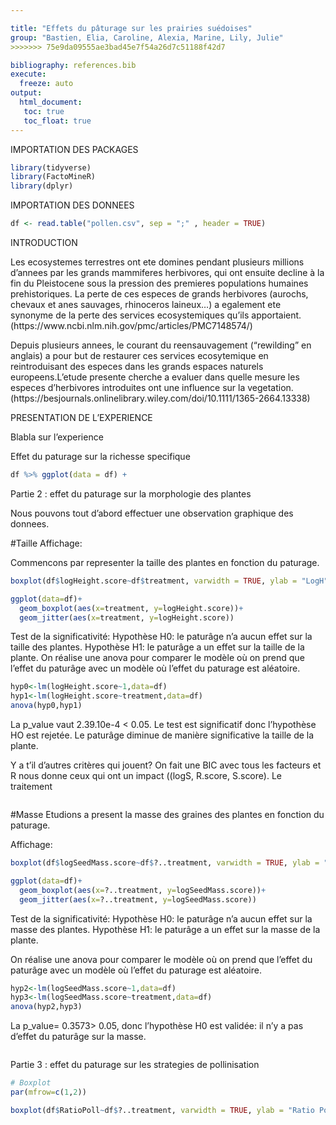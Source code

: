 ```yaml
---

title: "Effets du pâturage sur les prairies suédoises"
group: "Bastien, Elia, Caroline, Alexia, Marine, Lily, Julie" 
>>>>>>> 75e9da09555ae3bad45e7f54a26d7c51188f42d7

bibliography: references.bib
execute: 
  freeze: auto
output: 
  html_document:
   toc: true
   toc_float: true
---
```

IMPORTATION DES PACKAGES

```r
library(tidyverse)
library(FactoMineR)
library(dplyr)
```

IMPORTATION DES DONNEES

```r
df <- read.table("pollen.csv", sep = ";" , header = TRUE)
```

INTRODUCTION 

Les ecosystemes terrestres ont ete domines pendant plusieurs millions d'annees par les grands mammiferes herbivores, qui ont ensuite decline à la fin du Pleistocene sous la pression des premieres populations humaines prehistoriques. La perte de ces especes de grands herbivores (aurochs, chevaux et anes sauvages, rhinoceros laineux...) a egalement ete synonyme de la perte des services ecosystemiques qu'ils apportaient. (https://www.ncbi.nlm.nih.gov/pmc/articles/PMC7148574/)

Depuis plusieurs annees, le courant du reensauvagement ("rewilding" en anglais) a pour but de restaurer ces services ecosytemique en reintroduisant des especes dans les grands espaces naturels europeens.L'etude presente cherche a evaluer dans quelle mesure les especes d'herbivores introduites ont une influence sur la vegetation. (https://besjournals.onlinelibrary.wiley.com/doi/10.1111/1365-2664.13338)


PRESENTATION DE L'EXPERIENCE

Blabla sur l'experience



Effet du paturage sur la richesse specifique
```r
df %>% ggplot(data = df) + 
```


Partie 2 : effet du paturage sur la morphologie des plantes

Nous pouvons tout d'abord effectuer une observation graphique des donnees.

#Taille
Affichage:

Commencons par representer la taille des plantes en fonction du paturage.

```r
boxplot(df$logHeight.score~df$treatment, varwidth = TRUE, ylab = "LogH", xlab = "Treatment", col='darkgrey', main = "", title = "effet du p?turage sur la hauteur")

ggplot(data=df)+
  geom_boxplot(aes(x=treatment, y=logHeight.score))+
  geom_jitter(aes(x=treatment, y=logHeight.score))
```
 
Test de la significativité:
Hypothèse H0: le paturâge n'a aucun effet sur la taille des plantes. 
Hypothèse H1: le paturâge a un effet sur la taille de la plante. 
On réalise une anova pour comparer le modèle où on prend que l'effet du paturâge avec un modèle où l'effet du paturage est aléatoire. 

```r
hyp0<-lm(logHeight.score~1,data=df)
hyp1<-lm(logHeight.score~treatment,data=df)
anova(hyp0,hyp1)
```
La p_value vaut 2.39.10e-4 < 0.05. Le test est significatif donc l'hypothèse HO est rejetée. Le paturâge diminue de manière significative la taille de la plante. 

Y a t'il d'autres critères qui jouent? 
On fait une BIC avec tous les facteurs et R nous donne ceux qui ont un impact ((logS, R.score, S.score). 
Le traitement 

```r

```

#Masse
Etudions a present la masse des graines des plantes en fonction du paturage.

Affichage: 
```r
boxplot(df$logSeedMass.score~df$?..treatment, varwidth = TRUE, ylab = "LogS", xlab = "Treatment", col='darkgrey', main = "", title = "effet du paturage sur la masse des graines")

ggplot(data=df)+
  geom_boxplot(aes(x=?..treatment, y=logSeedMass.score))+
  geom_jitter(aes(x=?..treatment, y=logSeedMass.score))
```

Test de la significativité:
Hypothèse H0: le paturâge n'a aucun effet sur la masse des plantes. 
Hypothèse H1: le paturâge a un effet sur la masse de la plante. 

On réalise une anova pour comparer le modèle où on prend que l'effet du paturâge avec un modèle où l'effet du paturage est aléatoire. 

```r
hyp2<-lm(logSeedMass.score~1,data=df)
hyp3<-lm(logSeedMass.score~treatment,data=df)
anova(hyp2,hyp3)
```
La p_value= 0.3573> 0.05, donc l'hypothèse H0 est validée: il n'y a pas d'effet du paturâge sur la masse. 


```r

```

Partie 3 : effet du paturage sur les strategies de pollinisation
```r
# Boxplot 
par(mfrow=c(1,2))

boxplot(df$RatioPoll~df$?..treatment, varwidth = TRUE, ylab = "Ratio Pollinisation", xlab = "treatment", col='blue', main = "")

```
